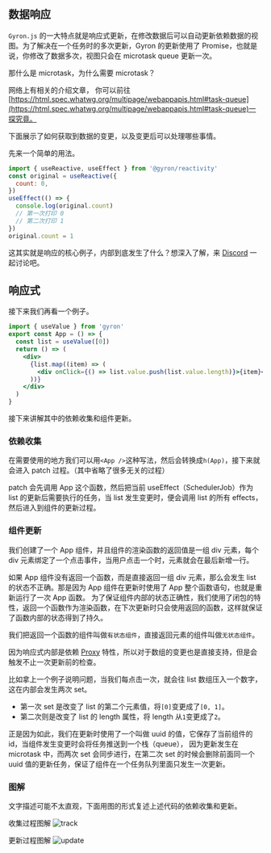 ## 数据响应

`Gyron.js` 的一大特点就是响应式更新，在修改数据后可以自动更新依赖数据的视图。为了解决在一个任务时的多次更新，Gyron 的更新使用了 Promise，也就是说，你修改了数据多次，视图只会在 microtask queue 更新一次。

那什么是 microtask，为什么需要 microtask？

网络上有相关的介绍文章，
你可以前往 [https://html.spec.whatwg.org/multipage/webappapis.html#task-queue](https://html.spec.whatwg.org/multipage/webappapis.html#task-queue)一探究竟。

下面展示了如何获取到数据的变更，以及变更后可以处理哪些事情。

先来一个简单的用法。

```javascript
import { useReactive, useEffect } from '@gyron/reactivity'
const original = useReactive({
  count: 0,
})
useEffect(() => {
  console.log(original.count)
  // 第一次打印 0
  // 第二次打印 1
})
original.count = 1
```

这其实就是响应的核心例子，内部到底发生了什么？想深入了解，来 [Discord](https://discord.gg/fETVZtD) 一起讨论吧。

## 响应式

接下来我们再看一个例子。

```jsx
import { useValue } from 'gyron'
export const App = () => {
  const list = useValue([0])
  return () => (
    <div>
      {list.map((item) => (
        <div onClick={() => list.value.push(list.value.length)}>{item}</div>
      ))}
    </div>
  )
}
```

接下来讲解其中的依赖收集和组件更新。

### 依赖收集

在需要使用的地方我们可以用`<App />`这种写法，然后会转换成`h(App)`，接下来就会进入 patch 过程。（其中省略了很多无关的过程）

patch 会先调用 App 这个函数，然后把当前 useEffect（SchedulerJob）作为 list 的更新后需要执行的任务，当 list 发生变更时，便会调用 list 的所有 effects，然后进入到组件的更新过程。

### 组件更新

我们创建了一个 App 组件，并且组件的渲染函数的返回值是一组 div 元素，每个 div 元素绑定了一个点击事件，当用户点击一个时，元素就会在最后新增一行。

如果 App 组件没有返回一个函数，而是直接返回一组 div 元素，那么会发生 list 的状态不正确。那是因为 App 组件在更新时使用了 App 整个函数语句，也就是重新运行了一次 App 函数。
为了保证组件内部的状态正确性，我们使用了闭包的特性，返回一个函数作为渲染函数，在下次更新时只会使用返回的函数，这样就保证了函数内部的状态得到了持久。

我们把返回一个函数的组件叫做`有状态组件`，直接返回元素的组件叫做`无状态组件`。

因为响应式内部是依赖 [Proxy](https://developer.mozilla.org/zh-CN/docs/Web/JavaScript/Reference/Global_Objects/Proxy) 特性，所以对于数组的变更也是直接支持，但是会触发不止一次更新前的检查。

比如拿上一个例子说明问题，当我们每点击一次，就会往 list 数组压入一个数字，这在内部会发生两次 set。

- 第一次 set 是改变了 list 的第二个元素值，将`[0]`变更成了`[0, 1]`。
- 第二次则是改变了 list 的 length 属性，将 length 从`1`变更成了`2`。

正是因为如此，我们在更新时使用了一个叫做 uuid 的值，它保存了当前组件的 id，当组件发生变更时会将任务推送到一个栈（queue），
因为更新发生在 microtask 中，而两次 set 会同步进行，在第二次 set 的时候会删除前面同一个 uuid 值的更新任务，保证了组件在一个任务队列里面只发生一次更新。

### 图解

文字描述可能不太直观，下面用图的形式复述上述代码的依赖收集和更新。

收集过程图解
![track](/assets/image/track.png)

更新过程图解
![update](/assets/image/update.png)
